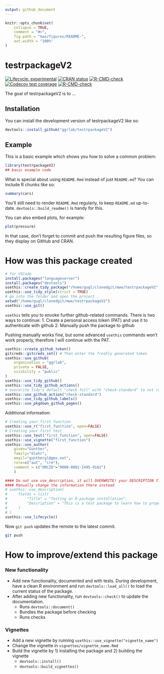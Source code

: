 ```yaml
---
output: github_document
---
```


<!-- README.md is generated from README.Rmd. Please edit that file -->

```r
knitr::opts_chunk$set(
    collapse = TRUE,
    comment = "#>",
    fig.path = "man/figures/README-",
    out.width = "100%"
)
```

# testrpackageV2

<!-- badges: start -->
[![Lifecycle: experimental](https://img.shields.io/badge/lifecycle-experimental-orange.svg)](https://lifecycle.r-lib.org/articles/stages.html#experimental)
[![CRAN status](https://www.r-pkg.org/badges/version/testrpackageV2)](https://CRAN.R-project.org/package=testrpackageV2)
[![R-CMD-check](https://github.com/ggrlab/testrpackagev2/actions/workflows/R-CMD-check.yaml/badge.svg)](https://github.com/ggrlab/testrpackagev2/actions/workflows/R-CMD-check.yaml)
[![Codecov test coverage](https://codecov.io/gh/ggrlab/testrpackagev2/branch/main/graph/badge.svg)](https://app.codecov.io/gh/ggrlab/testrpackagev2?branch=main)
[![R-CMD-check](https://github.com/ggrlab/testrpackageV2/actions/workflows/R-CMD-check.yaml/badge.svg)](https://github.com/ggrlab/testrpackageV2/actions/workflows/R-CMD-check.yaml)
<!-- badges: end -->

The goal of testrpackageV2 is to ...

## Installation

You can install the development version of testrpackageV2 like so:

``` r
devtools::install_github("ggrlab/testrpackageV2")
```

## Example

This is a basic example which shows you how to solve a common problem:

```r
library(testrpackageV2)
## basic example code
```

What is special about using `README.Rmd` instead of just `README.md`? You can include R chunks like so:

```r
summary(cars)
```

You'll still need to render `README.Rmd` regularly, to keep `README.md` up-to-date. `devtools::build_readme()` is handy for this.

You can also embed plots, for example:

```r
plot(pressure)
```

In that case, don't forget to commit and push the resulting figure files, so they display on GitHub and CRAN.


# How was this package created

```r
# for VSCode
install.packages("languageserver")
install.packages("devtools")
usethis::create_tidy_package("/home/gugl/clonedgit/mwe/testrpackageV2")
usethis::use_tidy_style(strict = TRUE)
# go into the folder and open the project
setwd("/home/gugl/clonedgit/mwe/testrpackageV2")
usethis::use_git()
```

``usethis`` tells you to envoke further github-related commands. 
There is two ways to continue: 
1. Create a personal access token (PAT) and use it to authenticate with github
2. Manually push the package to github 

Pushing manually works fine, but some advanced ``usethis`` commands won't work properly, 
therefore I will continue with the PAT.


```r
usethis::create_github_token()
gitcreds::gitcreds_set() # Then enter the freshly generated token
usethis::use_github(
    organisation = "ggrlab",
    private = FALSE,
    visibility = "public"
)
usethis::use_tidy_github()
usethis::use_tidy_github_actions()
# overwrite tidy's default "check-full" with "check-standard" to not run so many checks
usethis::use_github_action("check-standard")
usethis::use_tidy_github_labels()
usethis::use_pkgdown_github_pages()
```

Additional information: 
```r
# Creating your first function
usethis::use_r("first_function", open=FALSE)
# Creating your first test
usethis::use_test("first_function", open=FALSE)
usethis::use_vignette("first_function")
usethis::use_author(
    given="Gunther", 
    family="Glehr", 
    email="gunthergl@gmx.net", 
    role=c("aut", "cre"), 
    comment = c("ORCID"="0000-0002-1495-9162")
    )

#### Do not use use_description, it will OVERWRITE! your DESCRIPTION file
#### Manually change the information there instead
# usethis::use_description(
#     fields = list(
#         "Title" = "Testing an R-package installation",
#         "Description" = "This is a test package to learn how to properly install an R-package"
#     )
# )
usethis::use_lifecycle()
```


Now ``git push`` updates the remote to the latest commit.

```bash
git push
```


# How to improve/extend this package

### New functionality

- Add new functionality, documented and with tests. During development, have a clean R 
  environment and run ``devtools::load_all()`` to load the current status of the package.
- After adding new functionality, run ``devtools::check()`` to update the documentation.
  - Runs ``devtools::document()``
  - Bundles the package before checking
  - Runs checks

### Vignettes

- Add a new vignette by running ``usethis::use_vignette("vignette_name")``
- Change the vignette in ``vignettes/vignette_name.Rmd``
- Build the vignette by 1) installing the package and 2) building the vignette
  - ``devtools::install()``
  - ``devtools::build_vignettes()``